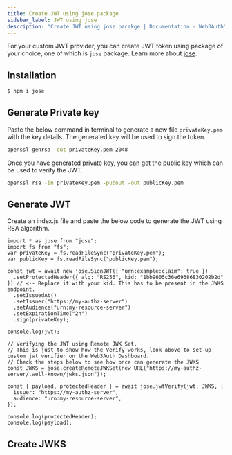```yaml
---
title: Create JWT using jose package
sidebar_label: JWT using jose
description: "Create JWT using jose pacakge | Documentation - Web3Auth"
---
```



For your custom JWT provider, you can create JWT token using package of your choice, one of which is
`jose` package. Learn more about [jose](https://www.npmjs.com/package/jose).

## Installation

```bash npm2yarn
$ npm i jose
```

## Generate Private key

Paste the below command in terminal to generate a new file `privateKey.pem` with the key details.
The generated key will be used to sign the token.

```bash
openssl genrsa -out privateKey.pem 2048
```

Once you have generated private key, you can get the public key which can be used to verify the JWT.

```bash
openssl rsa -in privateKey.pem -pubout -out publicKey.pem
```

## Generate JWT

Create an index.js file and paste the below code to generate the JWT using RSA algorithm.

```tsx
import * as jose from "jose";
import fs from "fs";
var privateKey = fs.readFileSync("privateKey.pem");
var publicKey = fs.readFileSync("publicKey.pem");

const jwt = await new jose.SignJWT({ "urn:example:claim": true })
  .setProtectedHeader({ alg: "RS256", kid: "1bb9605c36e69386830202b2d" }) // <-- Replace it with your kid. This has to be present in the JWKS endpoint.
  .setIssuedAt()
  .setIssuer("https://my-authz-server")
  .setAudience("urn:my-resource-server")
  .setExpirationTime("2h")
  .sign(privateKey);

console.log(jwt);

// Verifying the JWT using Remote JWK Set.
// This is just to show how the Verify works, look above to set-up custom jwt verifier on the Web3Auth Dashboard.
// Check the steps below to see how once can generate the JWKS
const JWKS = jose.createRemoteJWKSet(new URL("https://my-authz-server/.well-known/jwks.json"));

const { payload, protectedHeader } = await jose.jwtVerify(jwt, JWKS, {
  issuer: "https://my-authz-server",
  audience: "urn:my-resource-server",
});

console.log(protectedHeader);
console.log(payload);
```

## Create JWKS

<CreateJWKS />
